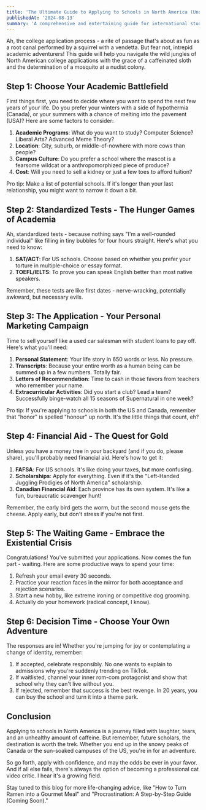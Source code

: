 ```yaml
---
title: 'The Ultimate Guide to Applying to Schools in North America (Undergraduate Programs): A Wild Ride Through the Academic Jungle'
publishedAt: '2024-08-13'
summary: 'A comprehensive and entertaining guide for international students navigating the treacherous waters of college applications in the USA and Canada. Packed with tips, tricks, and a few laughs along the way!'
---
```


Ah, the college application process - a rite of passage that's about as fun as a root canal performed by a squirrel with a vendetta. But fear not, intrepid academic adventurers! This guide will help you navigate the wild jungles of North American college applications with the grace of a caffeinated sloth and the determination of a mosquito at a nudist colony.

## Step 1: Choose Your Academic Battlefield

First things first, you need to decide where you want to spend the next few years of your life. Do you prefer your winters with a side of hypothermia (Canada), or your summers with a chance of melting into the pavement (USA)? Here are some factors to consider:

1. **Academic Programs**: What do you want to study? Computer Science? Liberal Arts? Advanced Meme Theory?
2. **Location**: City, suburb, or middle-of-nowhere with more cows than people?
3. **Campus Culture**: Do you prefer a school where the mascot is a fearsome wildcat or a anthropomorphized piece of produce?
4. **Cost**: Will you need to sell a kidney or just a few toes to afford tuition?

Pro tip: Make a list of potential schools. If it's longer than your last relationship, you might want to narrow it down a bit.

## Step 2: Standardized Tests - The Hunger Games of Academia

Ah, standardized tests - because nothing says "I'm a well-rounded individual" like filling in tiny bubbles for four hours straight. Here's what you need to know:

1. **SAT/ACT**: For US schools. Choose based on whether you prefer your torture in multiple-choice or essay format.
2. **TOEFL/IELTS**: To prove you can speak English better than most native speakers.

Remember, these tests are like first dates - nerve-wracking, potentially awkward, but necessary evils.

## Step 3: The Application - Your Personal Marketing Campaign

Time to sell yourself like a used car salesman with student loans to pay off. Here's what you'll need:

1. **Personal Statement**: Your life story in 650 words or less. No pressure.
2. **Transcripts**: Because your entire worth as a human being can be summed up in a few numbers. Totally fair.
3. **Letters of Recommendation**: Time to cash in those favors from teachers who remember your name.
4. **Extracurricular Activities**: Did you start a club? Lead a team? Successfully binge-watch all 15 seasons of Supernatural in one week?

Pro tip: If you're applying to schools in both the US and Canada, remember that "honor" is spelled "honour" up north. It's the little things that count, eh?

## Step 4: Financial Aid - The Quest for Gold

Unless you have a money tree in your backyard (and if you do, please share), you'll probably need financial aid. Here's how to get it:

1. **FAFSA**: For US schools. It's like doing your taxes, but more confusing.
2. **Scholarships**: Apply for everything. Even if it's the "Left-Handed Juggling Prodigies of North America" scholarship.
3. **Canadian Financial Aid**: Each province has its own system. It's like a fun, bureaucratic scavenger hunt!

Remember, the early bird gets the worm, but the second mouse gets the cheese. Apply early, but don't stress if you're not first.

## Step 5: The Waiting Game - Embrace the Existential Crisis

Congratulations! You've submitted your applications. Now comes the fun part - waiting. Here are some productive ways to spend your time:

1. Refresh your email every 30 seconds.
2. Practice your reaction faces in the mirror for both acceptance and rejection scenarios.
3. Start a new hobby, like extreme ironing or competitive dog grooming.
4. Actually do your homework (radical concept, I know).

## Step 6: Decision Time - Choose Your Own Adventure

The responses are in! Whether you're jumping for joy or contemplating a change of identity, remember:

1. If accepted, celebrate responsibly. No one wants to explain to admissions why you're suddenly trending on TikTok.
2. If waitlisted, channel your inner rom-com protagonist and show that school why they can't live without you.
3. If rejected, remember that success is the best revenge. In 20 years, you can buy the school and turn it into a theme park.

## Conclusion

Applying to schools in North America is a journey filled with laughter, tears, and an unhealthy amount of caffeine. But remember, future scholars, the destination is worth the trek. Whether you end up in the snowy peaks of Canada or the sun-soaked campuses of the US, you're in for an adventure.

So go forth, apply with confidence, and may the odds be ever in your favor. And if all else fails, there's always the option of becoming a professional cat video critic. I hear it's a growing field.

Stay tuned to this blog for more life-changing advice, like "How to Turn Ramen into a Gourmet Meal" and "Procrastination: A Step-by-Step Guide (Coming Soon)."